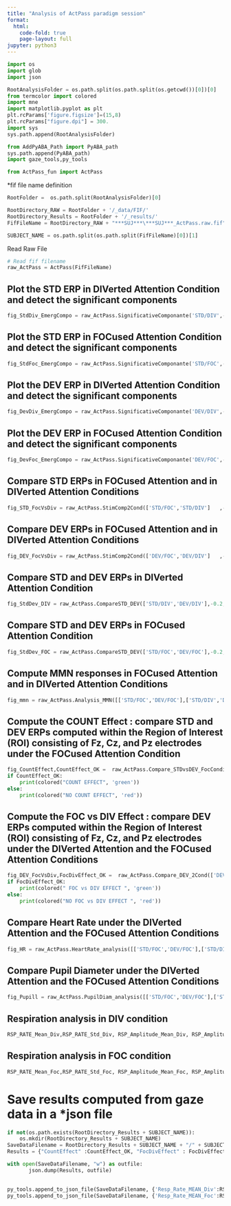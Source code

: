 ```yaml
---
title: "Analysis of ActPass paradigm session"
format:
  html:
    code-fold: true
    page-layout: full
jupyter: python3
---
```



```python
import os 
import glob
import json

RootAnalysisFolder = os.path.split(os.path.split(os.getcwd())[0])[0]
from termcolor import colored
import mne
import matplotlib.pyplot as plt
plt.rcParams['figure.figsize']=(15,8)
plt.rcParams["figure.dpi"] = 300.
import sys
sys.path.append(RootAnalysisFolder)

from AddPyABA_Path import PyABA_path
sys.path.append(PyABA_path)
import gaze_tools,py_tools

from ActPass_fun import ActPass
```


*fif file name definition

```python

RootFolder =  os.path.split(RootAnalysisFolder)[0]

RootDirectory_RAW = RootFolder + '/_data/FIF/'
RootDirectory_Results = RootFolder + '/_results/'
FifFileName = RootDirectory_RAW + "***SUJ***\***SUJ***_ActPass.raw.fif"

SUBJECT_NAME = os.path.split(os.path.split(FifFileName)[0])[1]

```


Read Raw File

```python

# Read fif filename 
raw_ActPass = ActPass(FifFileName)

```


## Plot the STD ERP in DIVerted Attention Condition and detect the significant components

```python
fig_StdDiv_EmergCompo = raw_ActPass.SignificativeComponante('STD/DIV',-0.2, 1.5, (-0.2,0),'g',0.75)
```


## Plot the STD ERP in FOCused Attention Condition and detect the significant components

```python
fig_StdFoc_EmergCompo = raw_ActPass.SignificativeComponante('STD/FOC',-0.2, 1.5, (-0.2,0),'r',0.75)
```



## Plot the DEV ERP in DIVerted Attention Condition and detect the significant components

```python
fig_DevDiv_EmergCompo = raw_ActPass.SignificativeComponante('DEV/DIV',-0.2, 1.5, (-0.2,0),'g',2)
```


## Plot the DEV ERP in FOCused Attention Condition and detect the significant components

```python
fig_DevFoc_EmergCompo = raw_ActPass.SignificativeComponante('DEV/FOC',-0.2, 1.5, (-0.2,0),'r',2)
```


## Compare STD ERPs in FOCused Attention and in DIVerted Attention Conditions
```python
fig_STD_FocVsDiv = raw_ActPass.StimComp2Cond(['STD/FOC','STD/DIV']   ,-0.2, 1.5, (-0.2,0),['r','g'],[0.75,0.75])
```	

## Compare DEV ERPs in FOCused Attention and in DIVerted Attention Conditions
```python
fig_DEV_FocVsDiv = raw_ActPass.StimComp2Cond(['DEV/FOC','DEV/DIV']   ,-0.2, 1.5, (-0.2,0),['r','g'],[2.0,2.0])
```	
		
## Compare STD and DEV ERPs in DIVerted Attention Condition
```python
fig_StdDev_DIV = raw_ActPass.CompareSTD_DEV(['STD/DIV','DEV/DIV'],-0.2, 1.5, (-0.2,0),['g','g'],[0.75,2])
```			
		
## Compare STD and DEV ERPs in FOCused Attention Condition
```python
fig_StdDev_FOC = raw_ActPass.CompareSTD_DEV(['STD/FOC','DEV/FOC'],-0.2, 1.5, (-0.2,0),['r','r'],[0.75,2])
```				
		

## Compute MMN responses in FOCused Attention and in DIVerted Attention Conditions 
```python
fig_mmn = raw_ActPass.Analysis_MMN([['STD/FOC','DEV/FOC'],['STD/DIV','DEV/DIV']],-0.2, 1.5, (-0.2,0),['r','g'],[3,3])
```		

## Compute the COUNT Effect : compare STD and DEV ERPs computed within the Region of Interest (ROI) consisting of Fz, Cz, and Pz electrodes under the FOCused Attention Condition
```python
fig_CountEffect,CountEffect_OK =  raw_ActPass.Compare_STDvsDEV_FocCondition(['STD/FOC','DEV/FOC'], -0.2, 1.5, (-0.2,0),['r','r'],[0.75,2],[0.25,0.8],['Fz','Cz','Pz'],0.05)
if CountEffect_OK:
	print(colored("COUNT EFFECT", 'green'))
else:
	print(colored("NO COUNT EFFECT", 'red'))
```	


## Compute the FOC vs DIV Effect : compare DEV ERPs computed within the Region of Interest (ROI) consisting of Fz, Cz, and Pz electrodes under the DIVerted Attention and the FOCused Attention Conditions
```python
fig_DEV_FocVsDiv,FocDivEffect_OK =  raw_ActPass.Compare_DEV_2Cond(['DEV/FOC','DEV/DIV'], -0.2, 1.5, (-0.2,0),['r','g'],[2.0,2.0],[0.25,0.8],['Fz','Cz','Pz'],0.05)
if FocDivEffect_OK:
	print(colored(" FOC vs DIV EFFECT ", 'green'))
else:
	print(colored("NO FOC vs DIV EFFECT ", 'red'))

```	
	
	
## Compare Heart Rate under the DIVerted Attention and the FOCused Attention Conditions
```python
fig_HR = raw_ActPass.HeartRate_analysis([['STD/FOC','DEV/FOC'],['STD/DIV','DEV/DIV']])
```


## Compare Pupil Diameter under the DIVerted Attention and the FOCused Attention Conditions
```python
fig_Pupill = raw_ActPass.PupilDiam_analysis([['STD/FOC','DEV/FOC'],['STD/DIV','DEV/DIV']])
```



## Respiration analysis in DIV condition
```python
RSP_RATE_Mean_Div,RSP_RATE_Std_Div, RSP_Amplitude_Mean_Div, RSP_Amplitude_Std_Div = raw_ActPass.RespirationSynchrony(raw_ActPass.mne_raw,['STD/DIV','DEV/DIV']) # DIV condition
```

## Respiration analysis in FOC condition
```python
RSP_RATE_Mean_Foc,RSP_RATE_Std_Foc, RSP_Amplitude_Mean_Foc, RSP_Amplitude_Std_Foc = raw_ActPass.RespirationSynchrony(raw_ActPass.mne_raw,['STD/FOC','DEV/FOC']) # FOC condition
```


# Save results computed from gaze data in a *json file
```python
if not(os.path.exists(RootDirectory_Results + SUBJECT_NAME)):
	os.mkdir(RootDirectory_Results + SUBJECT_NAME)
SaveDataFilename = RootDirectory_Results + SUBJECT_NAME + "/" + SUBJECT_NAME + "_ActPass.json"
Results = {"CountEffect" :CountEffect_OK, "FocDivEffect" : FocDivEffect_OK}

with open(SaveDataFilename, "w") as outfile: 
	   json.dump(Results, outfile)
	   

py_tools.append_to_json_file(SaveDataFilename, {'Resp_Rate_MEAN_Div':RSP_RATE_Mean_Div,'Resp_Rate_STD_Div':RSP_RATE_Std_Div,'Resp_Amp_MEAN_Div':RSP_Amplitude_Mean_Div,'Resp_Amp_STD_Div':RSP_Amplitude_Std_Div})	 
py_tools.append_to_json_file(SaveDataFilename, {'Resp_Rate_MEAN_Foc':RSP_RATE_Mean_Foc,'Resp_Rate_STD_Foc':RSP_RATE_Std_Foc,'Resp_Amp_MEAN_Foc':RSP_Amplitude_Mean_Foc,'Resp_Amp_STD_Foc':RSP_Amplitude_Std_Foc})	 
   
	   
```